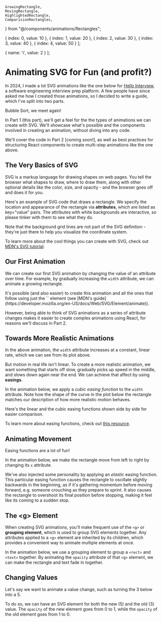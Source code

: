     GrowingRectangle,
    MovingRectangle,
    HighlightedRectangle,
    ComparisionRectangles,
} from "@/components/animations/Rectangles";

  { index: 0, value: 10 },
  { index: 1, value: 20 },
  { index: 2, value: 30 },
  { index: 3, value: 40 },
  { index: 4, value: 50 }
];

  { name: 'i', value: 2 }
];

# Animating SVG for Fun <span className="text-2xl text-gray-400">(and profit?)</span>

In 2024, I made a lot SVG animations like the one below for [Hello Interview](https://www.hellointerview.com), a software engineering interview prep platform. A few people have since asked me how I created those animations, so I decided to write a guide, which I've split into two parts.

<div className="my-12  border-[#B0807038] lg:mx-12 mx-2">
    <div className="my-4 mx-auto lg:w-[90%]">
        <AnimatedArray />
        <div className="text-center mx-auto text-sm text-gray-400 my-4">Bubble Sort, we meet again!</div>
    </div>
</div>

In Part 1 (this part), we'll get a feel for the the types of animations we can create with SVG. We'll showcase what's possible and the components involved in creating an animation, without diving into any code.

We'll cover the code in Part 2 <span className="text-sm text-gray-400">[coming soon!]</span>, as well as best practices for structuring React components to create multi-step animations like the one above.

## The Very Basics of SVG

SVG is a markup language for drawing shapes on web pages. You tell the browser what shapes to draw, where to draw them, along with other optional details like the color, size, and opacity - and the browser goes off and does it for you.

Here's an example of SVG code that draws a rectangle. We specify the location and appearance of the rectangle via **attributes**, which are listed as key="value" pairs. The attributes with <span className="bg-white px-2 py-1">white backgrounds</span> are interactive, so please tinker with them to see what they do.

Note that the background grid lines are not part of the SVG definition - they're just there to help you visualize the coordinate system.

<div className="my-12  border-[#B0807038] lg:mx-12 mx-2">
    <div className="my-4 mx-auto lg:w-[90%]">
        <EditableSVGCodeEditor />
    </div>
</div>

To learn more about the cool things you can create with SVG, check out [MDN's SVG tutorial](https://developer.mozilla.org/en-US/docs/Web/SVG/Tutorial).

## Our First Animation

We can create our first SVG animation by changing the value of an attribute over time. For example, by gradually increasing the `width` attribute, we can animate a growing rectangle.

<div className="my-12  border-[#B0807038] lg:mx-12 mx-2">
    <div className="my-4 mx-auto lg:w-[90%]">
        <GrowingRectangle ease="linear" />
    </div>
</div>

<Note>
It's possible (and also easier) to create this animation and all the ones that follow using just the `<animate>` element (see [MDN's guide](https://developer.mozilla.org/en-US/docs/Web/SVG/Element/animate)).

However, being able to think of SVG animations as a series of attribute changes makes it easier to create complex animations using React, for reasons we'll discuss in Part 2.

</Note>

## Towards More Realistic Animations

In the above animation, the `width` attribute increases at a constant, linear rate, which we can see from its plot above.

But motion in real life isn't linear. To create a more realistic animation, we want something that starts off slow, gradually picks up speed in the middle, and slows down again near the end. We can achieve that affect by using **easings**.

In the animation below, we apply a _cubic easing function_ to the `width` attribute. Note how the shape of the curve in the plot below the rectangle matches our description of how more realistic motion behaves.

<div className="my-12  border-[#B0807038] lg:mx-12 mx-2">
    <div className="my-4 mx-auto lg:w-[90%]">
        <GrowingRectangle ease="cubic" />
    </div>
</div>

Here's the linear and the cubic easing functions shown side by side for easier comparison.

<div className="my-4 mx-auto w-[66%]">
    <ComparisionRectangles />
</div>

To learn more about easing functions, check out [this resource](https://easings.net/).

## Animating Movement

Easing functions are a lot of fun!

In the animation below, we make the rectangle move from left to right by changing its `x` attribute.

We've also injected some personality by applying an _elastic_ easing function. This particular easing function causes the rectangle to oscillate slightly backwards in the beginning, as if it's gathering momentum before moving forward, e.g. someone crouching as they prepare to sprint. It also causes the rectangle to overshoot its final position before stopping, making it feel like its coming to a sudden stop.

<div className="my-12  border-[#B0807038] lg:mx-12 mx-2">
    <div className="my-4 mx-auto lg:w-[90%]">
        <MovingRectangle />
    </div>
</div>

## The \<g\> Element

When creating SVG animations, you'll make frequent use of the `<g>` or **grouping element**, which is used to group SVG elements together. Any attributes applied to a `<g>` element are inherited by its children, which provides a convenient way to animate multiple elements at once.

In the animation below, we use a grouping element to group a `<rect>` and `<text>` together. By animating the `opacity` attribute of that `<g>` element, we can make the rectangle and text fade in together.

<div className="my-12 border-[#B0807038]2">
    <div className="my-4 mx-auto lg:w-[90%]">
        <EnteringGroup />
    </div>
</div>

## Changing Values

Let's say we want to animate a value change, such as turning the 3 below into a 5.

To do so, we can have an SVG element for both the new <span className="text-sm text-gray-600">(5)</span> and the old <span className="text-sm text-gray=400">(3)</span> value. The `opacity` of the new element goes from 0 to 1, while the `opacity` of the old element goes from 1 to 0.

<div className="my-12 border-[#B0807038]">
    <div className="my-4 mx-auto lg:w-[90%]">
        <Change />
    </div>
</div>
